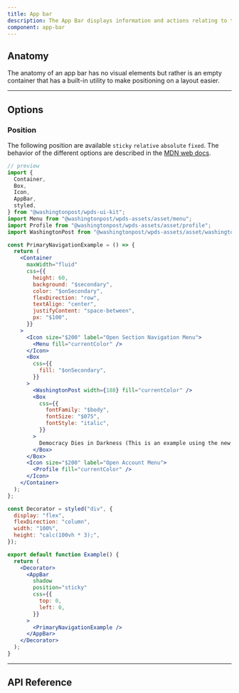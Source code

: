 ```yaml
---
title: App bar
description: The App Bar displays information and actions relating to the current screen.
component: app-bar
---
```


## Anatomy

The anatomy of an app bar has no visual elements but rather is an empty container that has a built-in utility to make positioning on a layout easier.

---

## Options

### Position

The following position are available `sticky` `relative` `absolute` `fixed`. The behavior of the different options are described in the [MDN web docs](https://developer.mozilla.org/en-US/docs/Web/CSS/position).

```jsx
// preview
import {
  Container,
  Box,
  Icon,
  AppBar,
  styled,
} from "@washingtonpost/wpds-ui-kit";
import Menu from "@washingtonpost/wpds-assets/asset/menu";
import Profile from "@washingtonpost/wpds-assets/asset/profile";
import WashingtonPost from "@washingtonpost/wpds-assets/asset/washington-post";

const PrimaryNavigationExample = () => {
  return (
    <Container
      maxWidth="fluid"
      css={{
        height: 60,
        background: "$secondary",
        color: "$onSecondary",
        flexDirection: "row",
        textAlign: "center",
        justifyContent: "space-between",
        px: "$100",
      }}
    >
      <Icon size="$200" label="Open Section Navigation Menu">
        <Menu fill="currentColor" />
      </Icon>
      <Box
        css={{
          fill: "$onSecondary",
        }}
      >
        <WashingtonPost width={188} fill="currentColor" />
        <Box
          css={{
            fontFamily: "$body",
            fontSize: "$075",
            fontStyle: "italic",
          }}
        >
          Democracy Dies in Darkness (This is an example using the new system)
        </Box>
      </Box>
      <Icon size="$200" label="Open Account Menu">
        <Profile fill="currentColor" />
      </Icon>
    </Container>
  );
};

const Decorator = styled("div", {
  display: "flex",
  flexDirection: "column",
  width: "100%",
  height: "calc(100vh * 3);",
});

export default function Example() {
  return (
    <Decorator>
      <AppBar
        shadow
        position="sticky"
        css={{
          top: 0,
          left: 0,
        }}
      >
        <PrimaryNavigationExample />
      </AppBar>
    </Decorator>
  );
}
```

---

## API Reference

<PropsTable props={propsTable} />
